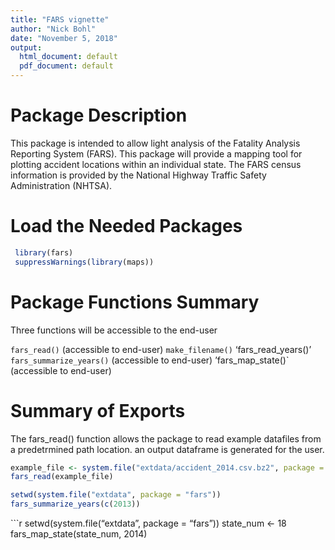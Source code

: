 ```yaml
---
title: "FARS vignette"
author: "Nick Bohl"
date: "November 5, 2018"
output:
  html_document: default
  pdf_document: default
---
```


# Package Description

This package is intended to allow light analysis of the Fatality Analysis Reporting System (FARS). This package will provide a mapping tool for plotting accident locations within an individual state. The FARS census information is provided by the National Highway Traffic Safety Administration (NHTSA).

# Load the Needed Packages

```r
 library(fars)
 suppressWarnings(library(maps))
```

# Package Functions Summary

Three functions will be accessible to the end-user

 `fars_read()` (accessible to end-user)
 `make_filename()`
 'fars_read_years()'
 `fars_summarize_years()` (accessible to end-user)
 'fars_map_state()` (accessible to end-user)
 

# Summary of Exports

The fars_read() function allows the package to read example datafiles from a predetrmined path location. an output dataframe is generated for the user.

```r
example_file <- system.file("extdata/accident_2014.csv.bz2", package = "fars")
fars_read(example_file)
```

```r
setwd(system.file("extdata", package = "fars"))
fars_summarize_years(c(2013))
```

```r
setwd(system.file("extdata", package = "fars"))
state_num <- 18
fars_map_state(state_num, 2014)


